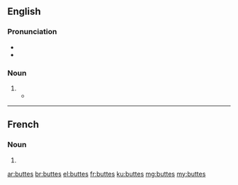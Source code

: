 ==English==

===Pronunciation===
* {{IPA|/bjuːts/|lang=en}}
* {{homophones|beauts|lang=en}}

===Noun===
{{head|en|noun plural form}}

# {{plural of|butte|lang=en}}
#* {{quote-journal|author=John Grotzinger|authorlink=John P. Grotzinger|title=The world of Mars &#91;print version: ''International Herald Tribune Magazine'', 2013, p.&nbsp;36&#93;|url=http://www.nytimes.com/2013/11/28/opinion/the-world-of-mars.html|newspaper={{w|The New York Times}}|date=27 November 2013|passage=Those multitoned '''buttes''' and mesas [of the {{w|Grand Canyon}}], and that incandescent sequence of colorful bands that make one of the natural wonders of the world so grand, can also be found over 100 million miles away [on Mars].}}

----

==French==

===Noun===
{{head|fr|noun plural form|g=f}}

# {{plural of|butte|lang=fr}}

[[ar:buttes]]
[[br:buttes]]
[[el:buttes]]
[[fr:buttes]]
[[ku:buttes]]
[[mg:buttes]]
[[my:buttes]]